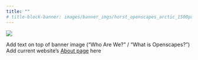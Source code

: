 ```yaml
---
title: ""
# title-block-banner: images/banner_imgs/horst_openscapes_arctic_1500px.png
---
```


::: column-screen
![](images/banner_imgs/horst_openscapes_arctic_1500px.png)
:::

<!-- <br> -->
<!-- <br> -->

Add text on top of banner image ("Who Are We?" / "What is Openscapes?") <br>
Add current website's [About page](https://www.openscapes.org/about/) here
